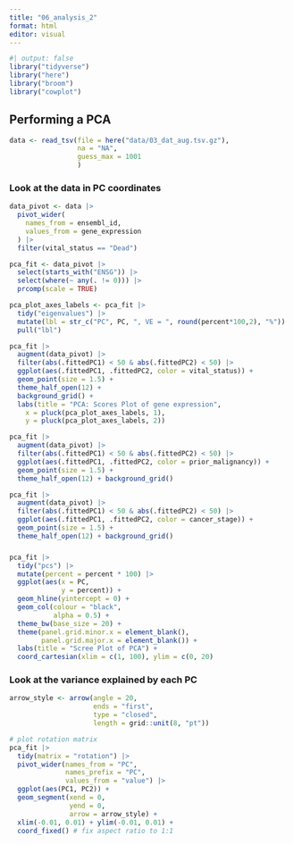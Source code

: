 ```yaml
---
title: "06_analysis_2"
format: html
editor: visual
---
```


```r
#| output: false
library("tidyverse")
library("here")
library("broom")
library("cowplot")
```

## Performing a PCA

```r
data <- read_tsv(file = here("data/03_dat_aug.tsv.gz"), 
                 na = "NA", 
                 guess_max = 1001
                 )
```

### Look at the data in PC coordinates

```r
data_pivot <- data |>
  pivot_wider(
    names_from = ensembl_id,
    values_from = gene_expression
  ) |> 
  filter(vital_status == "Dead")
```

```r
pca_fit <- data_pivot |> 
  select(starts_with("ENSG")) |> 
  select(where(~ any(. != 0))) |> 
  prcomp(scale = TRUE)
```

```r
pca_plot_axes_labels <- pca_fit |>
  tidy("eigenvalues") |>
  mutate(lbl = str_c("PC", PC, ", VE = ", round(percent*100,2), "%")) |> 
  pull("lbl")
```

```r
pca_fit |> 
  augment(data_pivot) |> 
  filter(abs(.fittedPC1) < 50 & abs(.fittedPC2) < 50) |> 
  ggplot(aes(.fittedPC1, .fittedPC2, color = vital_status)) +
  geom_point(size = 1.5) +
  theme_half_open(12) + 
  background_grid() + 
  labs(title = "PCA: Scores Plot of gene expression",
    x = pluck(pca_plot_axes_labels, 1),
    y = pluck(pca_plot_axes_labels, 2))

```

```r
pca_fit |> 
  augment(data_pivot) |> 
  filter(abs(.fittedPC1) < 50 & abs(.fittedPC2) < 50) |>
  ggplot(aes(.fittedPC1, .fittedPC2, color = prior_malignancy)) +
  geom_point(size = 1.5) +
  theme_half_open(12) + background_grid()
```

```r
pca_fit |> 
  augment(data_pivot) |>
  filter(abs(.fittedPC1) < 50 & abs(.fittedPC2) < 50) |>
  ggplot(aes(.fittedPC1, .fittedPC2, color = cancer_stage)) +
  geom_point(size = 1.5) +
  theme_half_open(12) + background_grid()
```

### 

```r
pca_fit |>
  tidy("pcs") |> 
  mutate(percent = percent * 100) |> 
  ggplot(aes(x = PC,
             y = percent)) +
  geom_hline(yintercept = 0) +
  geom_col(colour = "black",
           alpha = 0.5) +
  theme_bw(base_size = 20) +
  theme(panel.grid.minor.x = element_blank(),
        panel.grid.major.x = element_blank()) +
  labs(title = "Scree Plot of PCA") +
  coord_cartesian(xlim = c(1, 100), ylim = c(0, 20)
```

### Look at the variance explained by each PC

```r
arrow_style <- arrow(angle = 20, 
                     ends = "first", 
                     type = "closed", 
                     length = grid::unit(8, "pt"))

# plot rotation matrix
pca_fit |> 
  tidy(matrix = "rotation") |> 
  pivot_wider(names_from = "PC", 
              names_prefix = "PC", 
              values_from = "value") |> 
  ggplot(aes(PC1, PC2)) +
  geom_segment(xend = 0, 
               yend = 0, 
               arrow = arrow_style) +
  xlim(-0.01, 0.01) + ylim(-0.01, 0.01) +
  coord_fixed() # fix aspect ratio to 1:1

```
